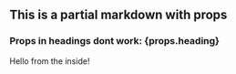 ## This is a partial markdown with props

### Props in headings dont work: {props.heading}

Hello from the inside!
